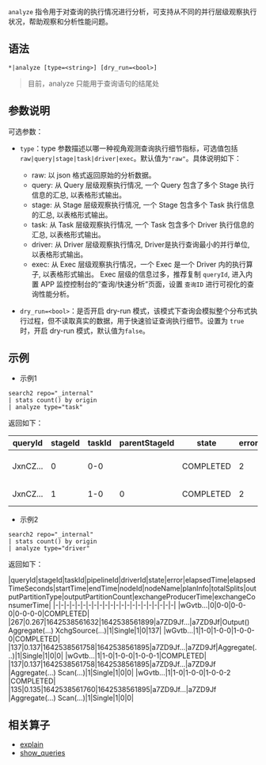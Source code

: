 `analyze` 指令用于对查询的执行情况进行分析，可支持从不同的并行层级观察执行状况，帮助观察和分析性能问题。

## 语法

```
*|analyze [type=<string>] [dry_run=<bool>]
```

> 目前，analyze 只能用于查询语句的结尾处

## 参数说明
可选参数：
- `type`：type 参数描述以哪一种视角观测查询执行细节指标，可选值包括`raw|query|stage|task|driver|exec`。默认值为`"raw"`。具体说明如下：
  - raw: 以 json 格式返回原始的分析数据。
  - query: 从 Query 层级观察执行情况, 一个 Query 包含了多个 Stage 执行信息的汇总, 以表格形式输出。
  - stage: 从 Stage 层级观察执行情况, 一个 Stage 包含多个 Task 执行信息的汇总, 以表格形式输出。
  - task: 从 Task 层级观察执行情况, 一个 Task 包含多个 Driver 执行信息的汇总, 以表格形式输出。
  - driver: 从 Driver 层级观察执行情况, Driver是执行查询最小的并行单位, 以表格形式输出。
  - exec: 从 Exec 层级观察执行情况，一个 Exec 是一个 Driver 内的执行算子, 以表格形式输出。 Exec 层级的信息过多，推荐复制 `queryId`, 进入内置 APP 监控控制台的“查询/快速分析”页面，设置 `查询ID` 进行可视化的查询性能分析。

- `dry_run=<bool>`：是否开启 dry-run 模式，该模式下查询会模拟整个分布式执行过程，但不读取真实的数据，用于快速验证查询执行细节。设置为 `true` 时，开启 dry-run 模式，默认值为`false`。


## 示例
- 示例1
```spl
search2 repo="_internal" 
| stats count() by origin
| analyze type="task"
```
返回如下：

|queryId|stageId|taskId|parentStageId|state|error|elapsedTime|elapsedTimeSeconds|startTime|endTime|acceptTim|distribution|nodeId|nodeName|planInfo|runningDrivers|totalDrivers|totalPipelines|pendingSplits|totalSplits|outputPartitionType|outputPartitionCount|
|-|-|-|-|-|-|-|-|-|-|-|-|-|-|-|-|-|-|-|-|-|-|
|JxnCZ...|0|0-0| |COMPLETED|2|0.002|1.6424E+12|1.6424E+12|1.6424E+12|Single|IKQ79ze...|pandora-1|Output() Aggregate(...) XchgSource(...)|0|1|1|0|1|Single|1|
|JxnCZ...|1|1-0|0|COMPLETED|2|0.002|1.6424E+12|1.6424E+12|1.6424E+12|Source|IKQ79ze...|pandora-1|Aggregate(...) Scan(...)|0|1|1|0|1|Single|1|

- 示例2
```spl
search2 repo="_internal" 
| stats count() by origin
| analyze type="driver"
```
返回如下：

|queryId|stageId|taskId|pipelineId|driverId|state|error|elapsedTime|elapsedTimeSeconds|startTime|endTime|nodeId|nodeName|planInfo|totalSplits|outputPartitionType|outputPartitionCount|exchangeProducerTime|exchangeConsumerTime|
|-|-|-|-|-|-|-|-|-|-|-|-|-|-|-|-|-|-|-|-|-|-|
|wGvtb...|0|0-0|0-0-0|0-0-0-0|COMPLETED| |267|0.267|1642538561632|1642538561899|a7ZD9Jf...|a7ZD9Jf|Output() Aggregate(...) XchgSource(...)|1|Single|1|0|137| |wGvtb...|1|1-0|1-0-0|1-0-0-0|COMPLETED| |137|0.137|1642538561758|1642538561895|a7ZD9Jf...|a7ZD9Jf|Aggregate(...)|1|Single|1|0|0|
|wGvtb...|1|1-0|1-0-0|1-0-0-1|COMPLETED| |137|0.137|1642538561758|1642538561895|a7ZD9Jf...|a7ZD9Jf |Aggregate(...) Scan(...)|1|Single|1|0|0|
|wGvtb...|1|1-0|1-0-0|1-0-0-2 |COMPLETED| |135|0.135|1642538561760|1642538561895|a7ZD9Jf...|a7ZD9Jf |Aggregate(...) Scan(...)|1|Single|1|0|0|

## 相关算子
* [explain](https://developer.qiniu.io/express/10770/spl2_explain)
* [show_queries](https://developer.qiniu.io/express/10782/show-queries)
